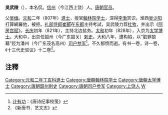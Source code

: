 '''吳武陵'''（{{bd|8世纪|?|835年||catIdx=W吳}}），本名侃。[[信州_(江西)|信州]]（今江西上饶）人。[[唐朝|唐朝]][[官员|官员]]。

父[[吴缅|吴缅]]。[[元和_(唐朝)|元和]]二年（807年）[[進士|進士]]，授官[[翰林院学士|翰林院学士]]，深得[[李渤|李渤]]赏识。淮西[[吴少阳|吴少阳]]打算網羅他，被拒。[[礼部侍郎|礼部侍郎]][[崔郾|崔郾]]在[[东都|东都]]主持考試，吴武陵力荐[[杜牧|杜牧]]，并出示《[[阿房宫赋|阿房宫赋]]》。[[長慶|长庆]]初年（821年），主持北边盐务。[[大和_(唐朝)|太和]]初年（828年），入京为[[太学博士|太学博士]]。大和中，出京任韶州（今广东韶关）[[刺史|刺史]]。大和八年，遭构陷，以“脏罪狼藉”贬为潘州（今广东茂名高州）[[司户参军|司户参军]]<ref>[[计有功|计有功]]：《唐诗纪事校笺》</ref>。不久郁愤而逝。有书一卷，诗一卷，《十三代史驳议》十二卷<ref>《新唐书．艺文志》</ref>。

== 注釋 ==
{{reflist}}

{{唐朝官员小作品}}
{{DEFAULTSORT:W}}
[[Category:元和二年丁亥科進士|Category:元和二年丁亥科進士]]
[[Category:唐朝翰林院学士|Category:唐朝翰林院学士]]
[[Category:唐朝太学博士|Category:唐朝太学博士]]
[[Category:唐朝韶州刺史|Category:唐朝韶州刺史]]
[[Category:唐朝司户参军|Category:唐朝司户参军]]
[[Category:上饶人|Category:上饶人]]
[[Category:吳姓|W]]